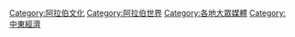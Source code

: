 {{diffuse}}
{{category see also|阿拉伯語媒體}}
[[Category:阿拉伯文化|Category:阿拉伯文化]]
[[Category:阿拉伯世界|Category:阿拉伯世界]]
[[Category:各地大眾媒體|Category:各地大眾媒體]]
[[Category:中東經濟|Category:中東經濟]]